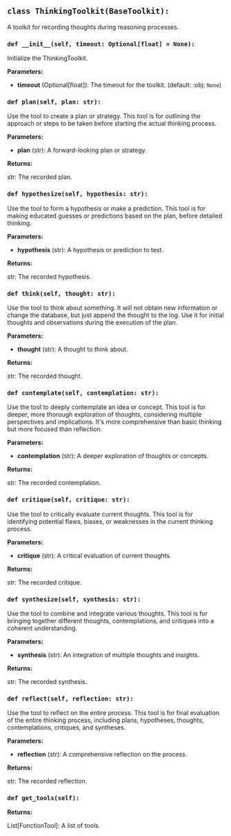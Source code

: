 <a id="camel.toolkits.thinking_toolkit"></a>

<a id="camel.toolkits.thinking_toolkit.ThinkingToolkit"></a>

## `class ThinkingToolkit(BaseToolkit):`

A toolkit for recording thoughts during reasoning processes.

<a id="camel.toolkits.thinking_toolkit.ThinkingToolkit.__init__"></a>

### `def __init__(self, timeout: Optional[float] = None):`

Initialize the ThinkingToolkit.

**Parameters:**

- **timeout** (Optional[float]): The timeout for the toolkit. (default: :obj: `None`)

<a id="camel.toolkits.thinking_toolkit.ThinkingToolkit.plan"></a>

### `def plan(self, plan: str):`

Use the tool to create a plan or strategy.
This tool is for outlining the approach or steps to be taken before
starting the actual thinking process.

**Parameters:**

- **plan** (str): A forward-looking plan or strategy.

**Returns:**

  str: The recorded plan.

<a id="camel.toolkits.thinking_toolkit.ThinkingToolkit.hypothesize"></a>

### `def hypothesize(self, hypothesis: str):`

Use the tool to form a hypothesis or make a prediction.
This tool is for making educated guesses or predictions based on
the plan, before detailed thinking.

**Parameters:**

- **hypothesis** (str): A hypothesis or prediction to test.

**Returns:**

  str: The recorded hypothesis.

<a id="camel.toolkits.thinking_toolkit.ThinkingToolkit.think"></a>

### `def think(self, thought: str):`

Use the tool to think about something.
It will not obtain new information or change the database, but just
append the thought to the log. Use it for initial thoughts and
observations during the execution of the plan.

**Parameters:**

- **thought** (str): A thought to think about.

**Returns:**

  str: The recorded thought.

<a id="camel.toolkits.thinking_toolkit.ThinkingToolkit.contemplate"></a>

### `def contemplate(self, contemplation: str):`

Use the tool to deeply contemplate an idea or concept.
This tool is for deeper, more thorough exploration of thoughts,
considering multiple perspectives and implications. It's more
comprehensive than basic thinking but more focused than reflection.

**Parameters:**

- **contemplation** (str): A deeper exploration of thoughts or concepts.

**Returns:**

  str: The recorded contemplation.

<a id="camel.toolkits.thinking_toolkit.ThinkingToolkit.critique"></a>

### `def critique(self, critique: str):`

Use the tool to critically evaluate current thoughts.
This tool is for identifying potential flaws, biases, or
weaknesses in the current thinking process.

**Parameters:**

- **critique** (str): A critical evaluation of current thoughts.

**Returns:**

  str: The recorded critique.

<a id="camel.toolkits.thinking_toolkit.ThinkingToolkit.synthesize"></a>

### `def synthesize(self, synthesis: str):`

Use the tool to combine and integrate various thoughts.
This tool is for bringing together different thoughts, contemplations,
and critiques into a coherent understanding.

**Parameters:**

- **synthesis** (str): An integration of multiple thoughts and insights.

**Returns:**

  str: The recorded synthesis.

<a id="camel.toolkits.thinking_toolkit.ThinkingToolkit.reflect"></a>

### `def reflect(self, reflection: str):`

Use the tool to reflect on the entire process.
This tool is for final evaluation of the entire thinking process,
including plans, hypotheses, thoughts, contemplations, critiques,
and syntheses.

**Parameters:**

- **reflection** (str): A comprehensive reflection on the process.

**Returns:**

  str: The recorded reflection.

<a id="camel.toolkits.thinking_toolkit.ThinkingToolkit.get_tools"></a>

### `def get_tools(self):`

**Returns:**

  List[FunctionTool]: A list of tools.
